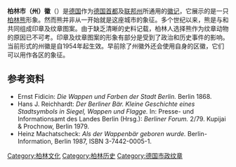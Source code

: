 {{Infobox coat of arms
|name             = 柏林纹章
|image            = Coat of arms of Berlin.svg
|image_width      = 150px
|middle           = 
|middle_width     = 
|middle_caption   = 
|lesser           = Country symbol of Berlin color.svg 
|lesser_width     = 135
|lesser_caption   = 仅含盾纹的版本
|armiger          = [[柏林|柏林]]
|year_adopted     = 
|crest            = 带有五瓣叶片及大门的金色冠冕
|torse            = 
|shield           = 银白底，跃立的黑熊，舌头及爪子为红色
|supporters       = 
|compartment      = 
|motto            = 
|orders           = 
|other_elements   = 
|earlier_versions = 
|use              = 民用纹章可供普罗大众自由使用，而正式的市（州）徽仅可通过官方授权使用。
}}
'''柏林市（州）徽'''（{{lang-de|'''Wappen Berlins'''}}）是[[德国|德国]]作为[[德国|德国]][[首都|首都]]及[[联邦州_(德国)|联邦州]]所通用的[[邦徽|徽记]]，它展示的是一只[[柏林熊|柏林熊]]形象。然而熊并非从一开始就是这座城市的象征。多个世纪以来，熊是与{{link-de|勃兰登堡之鹰|Brandenburgischer Adler}}和{{link-de|鹰 (纹章学)|Adler (Wappentier)|普鲁士之鹰}}共同组成印章及纹章图案。由于缺乏清晰的史料记载，柏林人选择熊作为纹章动物的原因已不可考。印章及纹章图案的形象有部分是受到了政治和历史事件的影响。当前形式的州徽是自1954年起生效。{{link-de|柏林行政区|Berliner Bezirke|柏林的下属行政区}}早前除了州徽外还会使用自身的区徽，它们可以用作各区的象征。

== 参考资料 ==
* Ernst Fidicin: ''Die Wappen und Farben der Stadt Berlin.'' Berlin 1868.
* Hans J. Reichhardt: ''Der Berliner Bär. Kleine Geschichte eines Stadtsymbols in Siegel, Wappen und Flagge.'' In: Presse- und Informationsamt des Landes Berlin (Hrsg.): ''Berliner Forum.'' 2/79. Kupijai & Prochnow, Berlin 1979.
* Heinz Machatscheck: ''Als der Wappenbär geboren wurde.'' Berlin-Information, Berlin 1987, ISBN 3-7442-0005-1.

[[Category:柏林文化|Category:柏林文化]]
[[Category:柏林历史|Category:柏林历史]]
[[Category:德国市政纹章|Category:德国市政纹章]]